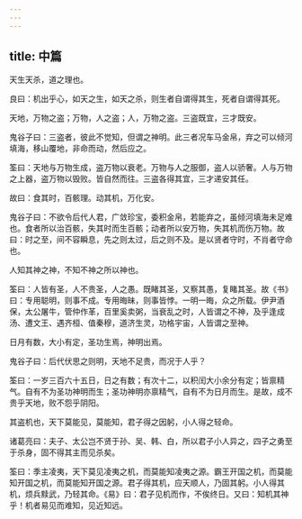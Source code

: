 ```yaml
---
---
---
```

title: 中篇
---




天生天杀，道之理也。

良曰：机出乎心，如天之生，如天之杀，则生者自谓得其生，死者自谓得其死。

天地，万物之盗；万物，人之盗；人，万物之盗。三盗既宜，三才既安。

鬼谷子曰：三盗者，彼此不觉知，但谓之神明。此三者况车马金帛，弃之可以倾河填海，移山覆地，非命而动，然后应之。

筌曰：天地与万物生成，盗万物以衰老。万物与人之服御，盗人以骄奢。人与万物之上器，盗万物以毁败。皆自然而往。三盗各得其宜，三才递安其任。

故曰：食其时，百骸理。动其机，万化安。

鬼谷子曰：不欲令后代人君，广敛珍宝，委积金帛，若能弃之，虽倾河填海未足难也。食者所以治百骸，失其时而生百骸；动者所以安万物，失其机而伤万物。故曰：时之至，间不容瞬息，先之则太过，后之则不及。是以贤者守时，不肖者守命也。

人知其神之神，不知不神之所以神也。

筌曰：人皆有圣，人不贵圣，人之愚。既睹其圣，又察其愚，复睹其圣。故《书》曰：专用聪明，则事不成。专用晦昧，则事皆悖。一明一晦，众之所载。伊尹酒保，太公屠牛，管仲作革，百里奚卖粥，当衰乱之时，人皆谓之不神，及乎逢成汤、遭文王、遇齐桓、值秦穆，道济生灵，功格宇宙，人皆谓之至神。

日月有数，大小有定，圣功生焉，神明出焉。

鬼谷子曰：后代伏思之则明，天地不足贵，而况于人乎？

筌曰：一岁三百六十五日，日之有数；有次十二，以积闰大小余分有定；皆禀精气。自有不为圣功神明而生；圣功神明亦禀精气，自有不为日月而生。是故，成不贵乎天地，败不怨乎阴阳。

其盗机也，天下莫能见，莫能知，君子得之因躬，小人得之轻命。

诸葛亮曰：夫子、太公岂不贤于孙、吴、韩、白，所以君子小人异之，四子之勇至于杀身，固不得其主而见杀矣。

筌曰：季主凌夷，天下莫见凌夷之机，而莫能知凌夷之源。霸王开国之机，而莫能知开国之机，而莫能知开国之源。君子得其机，应天顺人，乃固其躬。小人得其机，烦兵黩武，乃轻其命。《易》曰：君子见机而作，不俟终日。又曰：知机其神乎！机者易见而难知，见近知远。